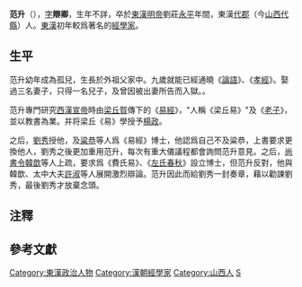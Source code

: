 '''范升'''（{{bd|？||？|catIdx=F}}），[[表字|字]]'''辯卿'''，生年不詳，卒於[[東漢|東漢]][[漢明帝|明帝]]劉莊[[永平_(東漢)|永平]]年間，東漢[[代郡|代郡]]（今[[山西|山西]][[代縣|代縣]]）人。[[東漢|東漢]]初年較爲著名的[[經學家|經學家]]。

== 生平 ==
范升幼年成為孤兒，生長於外祖父家中。九歲就能已經通曉《[[論語|論語]]》、《[[孝經|孝經]]》。娶過三名妻子，只得一名兒子，及曾因被出妻所告而入獄。{{notetag|出自《太平御覽‧卷三百五十二‧兵部八十三》：「楊政字子行，師事博士范升。建武中，范升爲太常丞，爲去妻所誣告，坐事系獄，當伏重罪。」<ref>《[[:s:_太平御覽/0352|太平御覽‧卷三百五十二‧兵部八十三]]》</ref>}}{{notetag|出自《後漢書卷七十九上‧儒林列傳第六十九上》：「范升嘗為出婦所告，坐系獄，政乃肉袒，以箭貫耳，抱升子潛伏道傍，候車駕，而持章叩頭大言曰：「范升三娶，唯有一子，今適三歲，孤之可哀。」武騎虎賁懼驚乘輿，舉弓射之，猶不肯去；旄頭又以戟叉政，傷胸，政猶不退。哀泣辭請，有感帝心，詔曰：「乞楊生師。」即尺一出升，政由是顯名。」<ref name="#1">《[[:s:_後漢書/卷79上|後漢書卷七十九上‧儒林列傳第六十九上]]》</ref>}}。

范升專門研究[[西漢|西漢]][[宣帝|宣帝]]時由[[梁丘賀|梁丘賀]]傳下的《[[易經|易經]]》，"人稱《梁丘易》"及《[[老子|老子]]》，並以教書為業{{notetag|出自《後漢書卷三十六‧鄭范陳賈張列傳‧第二十六》：「范升字辯卿。代郡人也。少孤，依外家居。九歲通論語、孝經，及長，習梁丘易、老子，教授後生。」<ref name="#2">《[[:s:_後漢書/卷36|後漢書卷三十六‧鄭范陳賈張列傳‧第二十六]]》</ref>}}。并将梁丘《易》學授予[[楊政_(漢朝)|楊政]]{{notetag|出自《後漢書卷七十九上‧儒林列傳第六十九上》：「楊政字子行，京兆人也。少好學，從代郡范升受《梁丘易》，善說經書。京師為之語曰：「說經鏗鏗楊子行。」教授數百人。」<ref name="#1"/>}}{{notetag|出自《後漢書卷七十九上‧儒林列傳第六十九上》：「建武中，范升傳《孟氏易》，以授楊政，而陳元、鄭眾皆傳《費氏易》，其後馬融亦為其傳。融授鄭玄，玄作《易注》，荀爽又作《易傳》，自是《費氏》興，而《京氏》遂衰。」<ref name="#1"/>}}。

之后，[[劉秀|劉秀]]授他，及[[粱恭|粱恭]]等人爲《易經》博士{{notetag|出自《後漢書卷七十九上‧儒林列傳第六十九上》：「昔王葬、更始之際，天下散亂，禮樂分崩，典文殘落。及光武中興，愛好經術，未及下車，而先訪儒雅，采求闕文，補綴漏逸。先是，四方學士多懷協圖書，遁逃林藪。自是莫不抱負墳策，雲會京師，范升、陳元、鄭興、杜林、衛宏、劉昆、桓榮之徒，繼踵而集。於是立《五經》博士，各以家法教授，《易》有施、孟、梁丘、京氏，《尚書》歐陽、大小夏侯，《詩》齊、魯、韓，《禮》大小戴，《春秋》嚴、顏、凡十四博士，太常差次總領焉。」<ref name="#1"/>}}，他認爲自己不及粱恭，上書要求更換他人，劉秀之後更加重用范升，每次有重大儀議程都會詢問范升意見{{notetag|出自《後漢書卷三十六‧鄭范陳賈張列傳‧第二十六》：建武二年，光武征詣懷宮，拜議郎，遷博士，上疏讓曰：「臣與博士梁恭、山陽太守呂羌俱修梁丘易。二臣年並耆艾，經學深明，而臣不以時退，與恭並立，深知羌學，又不能達，[一]籩負二老，無顏於世。誦而不行，知而不言，不可開口以為人師，願推博士以避恭、羌。」帝不許，然由是重之，數詔引見，每有大議，輒見訪問。<ref name="#2"/>}}。之后，[[尚書令|尚書令]][[韓歆|韓歆]]等人上疏，要求爲《費氏易》、《[[左氏春秋|左氏春秋]]》設立博士{{notetag|出自《後漢書卷三十六‧鄭范陳賈張列傳‧第二十六》：「建武初，元與桓譚、杜林、鄭興俱為學者所宗。時議欲立左氏傳博士，范升奏以為左氏淺末，不宜立。元聞之，乃詣闕上疏曰。」<ref name="#2"/>}}，但范升反對，他與韓歆、太中大夫[[許淑|許淑]]等人展開激烈辯論{{notetag|出自《後漢書卷三十六‧鄭范陳賈張列傳‧第二十六》：「遂與韓歆及太中大夫許淑等互相辯難，日中乃罷。」<ref name="#2"/>}}{{notetag|出自《後漢書卷七十九下‧儒林列傳第六十九下》：「建武中，鄭興、陳元傳《春秋左氏》學。時尚書令韓歆上疏，欲為《左氏》立博士，范升與歆爭之未決，陳元上書訟《左氏》，遂以魏郡李封為《左氏》博士。後群儒蔽固者數廷爭之。及封卒，光武重違眾議，而因不復補。」<ref>《[[:s:_後漢書/卷79下|後漢書卷七十九下‧儒林列傳第六十九下]]》</ref>}}。范升因此而給劉秀一封奏章，藉以勸諫劉秀{{notetag|出自《後漢書卷三十六‧鄭范陳賈張列傳‧第二十六》：「升退而奏曰：「臣聞主不稽古，無以承天；臣不述舊，無以奉君。陛下愍學微缺，勞心經蓺，情存博聞，故異端競進。近有司請置京氏易博士，腢下執事，莫能據正。京氏既立，費氏怨望，左氏春秋復以比類，亦希置立。京、費已行，次復高氏，春秋之家，又有騶、夾。如令左氏、費氏得置博士，高氏、騶、夾，五經奇異，並復求立，各有所執，乖戾分爭，從之則失道，不從則失人，將恐陛下必有猒倦之聽。孔子曰：『博學約之，弗叛矣夫。』夫學而不約，必叛道也。顏淵曰：『博我以文，約我以禮。』孔子可謂知教，顏淵可謂善學矣。老子曰：『學道日損。』損猶約也。又曰：『絕學無憂。』絕末學也。今費、左二學，無有本師，而多反異，先帝前世，有疑於此，故京氏雖立，輒復見廢。疑道不可由，疑事不可行。詩書之作，其來已久。孔子尚周流遊觀，至於知命，自韂反魯，乃正雅、頌。　　今陛下草創天下，紀綱未定，雖設學官，無有弟子，詩書不講，禮樂不修，奏立左、費，非政急務。孔子日：『攻乎異端，斯害也已。』傳曰：『聞疑傳疑，聞信傳信，而堯舜之道存。』願陛下疑先帝之所疑，信先帝之所信，以示反本，明不專己。天下之事所以異者，以不一本也。易曰：『天下之動，貞夫一也。』又曰：『正其本，萬事理。』五經之本自孔子始，謹奏左氏之失凡十四事。」時難者以太史公多引左氏，升又上太史公違戾五經，謬孔子言，及左氏春秋不可錄三十一事。詔以下博士。」<ref name="#2"/>}}，最後劉秀才放棄念頭{{notetag|出自《後漢書卷三十六‧鄭范陳賈張列傳‧第二十六》：「書奏，下其議，范升復與元相辯難，凡十餘上。帝卒立左氏學，太常選博士四人，元為第一。帝以元新忿爭，乃用其次司隸從事李封，於是諸儒以左氏之立，論議讙嘩，自公卿以下，數廷爭之。會封病卒，左氏復廢。」<ref name="#2"/>}}。

== 注釋 ==
{{reflistH}}
{{notefoot}}
{{reflistF}}

==參考文獻==
{{wikisource|太平御覽/0352}}
{{wikisource|後漢書/卷36}}
{{wikisource|後漢書/卷79上}}
{{wikisource|後漢書/卷79下}}
{{reflist}}

{{DEFAULTSORT:Fan范}}
[[Category:東漢政治人物|Category:東漢政治人物]]
[[Category:漢朝經學家|Category:漢朝經學家]]
[[Category:山西人|Category:山西人]]
[[Category:范姓|S]]